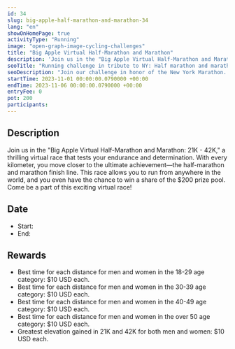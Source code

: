 ```yaml
---
id: 34
slug: big-apple-half-marathon-and-marathon-34
lang: "en"
showOnHomePage: true
activityType: "Running"
image: "open-graph-image-cycling-challenges"
title: "Big Apple Virtual Half-Marathon and Marathon"
description: 'Join us in the "Big Apple Virtual Half-Marathon and Marathon: 21K - 42K," a thrilling virtual race that tests your endurance and determination.'
seoTitle: "Running challenge in tribute to NY: Half marathon and marathon"
seoDescription: "Join our challenge in honor of the New York Marathon. Run a half marathon or a full marathon, from October 31 to November 5. The inscription is completely free."
startTime: 2023-11-01 00:00:00.0790000 +00:00
endTime: 2023-11-06 00:00:00.0790000 +00:00
entryFee: 0
pot: 200
participants:
---
```



## Description

Join us in the "Big Apple Virtual Half-Marathon and Marathon: 21K - 42K," a thrilling virtual race that tests your endurance and determination. With every kilometer, you move closer to the ultimate achievement—the half-marathon and marathon finish line. This race allows you to run from anywhere in the world, and you even have the chance to win a share of the $200 prize pool. Come be a part of this exciting virtual race!

## Date

- Start: <LocalDate dateUtc={frontmatter.startTime} client:load />
- End: <LocalDate dateUtc={frontmatter.endTime} client:load />

## Rewards

- Best time for each distance for men and women in the 18-29 age category: $10 USD each.
- Best time for each distance for men and women in the 30-39 age category: $10 USD each.
- Best time for each distance for men and women in the 40-49 age category: $10 USD each.
- Best time for each distance for men and women in the over 50 age category: $10 USD each.
- Greatest elevation gained in 21K and 42K for both men and women: $10 USD each.
